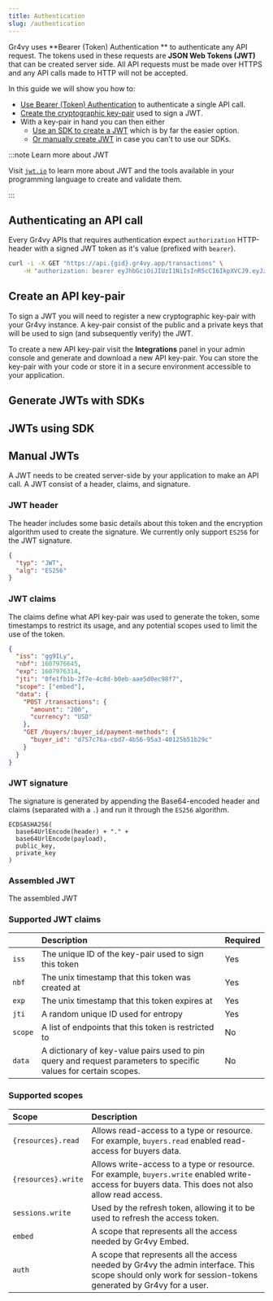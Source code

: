 ```yaml
---
title: Authentication
slug: /authentication
---
```


Gr4vy uses **Bearer (Token) Authentication ** to authenticate any API request.
The tokens used in these requests are **JSON Web Tokens (JWT)** that can be
created server side. All API requests must be made over HTTPS and any API calls
made to HTTP will not be accepted.

In this guide we will show you how to:

- [Use Bearer (Token) Authentication](#authenticate-an-api-call) to authenticate
  a single API call.
- [Create the cryptographic key-pair](#create-an-api-key-pair) used to sign a
  JWT.
- With a key-pair in hand you can then either
  - [Use an SDK to create a JWT](#jwts-using-sdks) which is by far the easier
    option.
  - [Or manually create JWT](#manual-jwts) in case you can't to use our SDKs.

:::note Learn more about JWT

Visit [`jwt.io`](https://jwti.io) to learn more about JWT and the tools
available in your programming language to create and validate them.

:::

## Authenticating an API call

Every Gr4vy APIs that requires authentication expect `authorization` HTTP-header
with a signed JWT token as it's value (prefixed with `bearer`).

```bash {2}
curl -i -X GET "https://api.{gid}.gr4vy.app/transactions" \
    -H "authorization: bearer eyJhbGciOiJIUzI1NiIsInR5cCI6IkpXVCJ9.eyJzdWIiOiIxMjM0NTY3ODkwIiwibmFtZSI6IkpvaG4gRG9lIiwiaWF0IjoxNTE2MjM5MDIyfQ.SflKxwRJSMeKKF2QT4fwpMeJf36POk6yJV_adQssw5c"
```

## Create an API key-pair

To sign a JWT you will need to register a new cryptographic key-pair with your
Gr4vy instance. A key-pair consist of the public and a private keys that will be
used to sign (and subsequently verify) the JWT.

To create a new API key-pair visit the **Integrations** panel in your admin
console and generate and download a new API key-pair. You can store the key-pair
with your code or store it in a secure environment accessible to your
application.

## Generate JWTs with SDKs

## JWTs using SDK

## Manual JWTs

A JWT needs to be created server-side by your application to make an API call. A
JWT consist of a header, claims, and signature.

### JWT header

The header includes some basic details about this token and the encryption
algorithm used to create the signature. We currently only support `ES256` for
the JWT signature.

```json title="Header"
{
  "typ": "JWT",
  "alg": "ES256"
}
```

### JWT claims

The claims define what API key-pair was used to generate the token, some
timestamps to restrict its usage, and any potential scopes used to limit the use
of the token.

```json title="Claims"
{
  "iss": "gg9ILy",
  "nbf": 1607976645,
  "exp": 1607976314,
  "jti": "0fe1fb1b-2f7e-4c8d-b0eb-aae5d0ec98f7",
  "scope": ["embed"],
  "data": {
    "POST /transactions": {
      "amount": "200",
      "currency": "USD"
    },
    "GET /buyers/:buyer_id/payment-methods": {
      "buyer_id": "d757c76a-cbd7-4b56-95a3-40125b51b29c"
    }
  }
}
```

### JWT signature

The signature is generated by appending the Base64-encoded header and claims
(separated with a `.`) and run it through the `ES256` algorithm.

```
ECDSASHA256(
  base64UrlEncode(header) + "." +
  base64UrlEncode(payload),
  public_key,
  private_key
)
```

### Assembled JWT

The assembled JWT

### Supported JWT claims

|         | Description                                                                                                     | Required |
| ------- | :-------------------------------------------------------------------------------------------------------------- | :------- |
| `iss`   | The unique ID of the key-pair used to sign this token                                                           | Yes      |
| `nbf`   | The unix timestamp that this token was created at                                                               | Yes      |
| `exp`   | The unix timestamp that this token expires at                                                                   | Yes      |
| `jti`   | A random unique ID used for entropy                                                                             | Yes      |
| `scope` | A list of endpoints that this token is restricted to                                                            | No       |
| `data`  | A dictionary of key-value pairs used to pin query and request parameters to specific values for certain scopes. | No       |

### Supported scopes

| Scope               | Description                                                                                                                                               |
| :------------------ | :-------------------------------------------------------------------------------------------------------------------------------------------------------- |
| `{resources}.read`  | Allows read-access to a type or resource. For example, `buyers.read` enabled read-access for buyers data.                                                 |
| `{resources}.write` | Allows write-access to a type or resource. For example, `buyers.write` enabled write-access for buyers data. This does not also allow read access.        |
| `sessions.write`    | Used by the refresh token, allowing it to be used to refresh the access token.                                                                            |
| `embed`             | A scope that represents all the access needed by Gr4vy Embed.                                                                                             |
| `auth`              | A scope that represents all the access needed by Gr4vy the admin interface. This scope should only work for session-tokens generated by Gr4vy for a user. |
